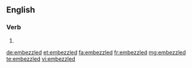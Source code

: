==English==

===Verb===
{{head|en|verb form}}

# {{en-past of|embezzle}}

[[de:embezzled]]
[[et:embezzled]]
[[fa:embezzled]]
[[fr:embezzled]]
[[mg:embezzled]]
[[te:embezzled]]
[[vi:embezzled]]
